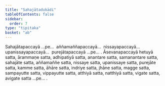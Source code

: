 ```yaml
---
title: "Sahajātadukādi"
tableOfContents: false
sidebar:
  order: 7
type: "tipitaka"
basket: "ab"
---
```



<DynamicBreadcrumb />

<Division number="139">

<Paragraph number="508">
Sahajātapaccayā …pe…  aññamaññapaccayā…  nissayapaccayā…  upanissayapaccayā…  purejātapaccayā …pe… .
</Paragraph>

<Paragraph number="509">
Āsevanapaccayā hetuyā satta, ārammaṇe satta, adhipatiyā satta, anantare satta, samanantare satta, sahajāte satta, aññamaññe satta, nissaye satta, upanissaye satta, purejāte satta, kamme satta, āhāre satta, indriye satta, jhāne satta, magge satta, sampayutte satta, vippayutte satta, atthiyā satta, natthiyā satta, vigate satta, avigate satta …pe… .
</Paragraph>
</Division>